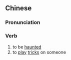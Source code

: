 {{also|闹鬼}}
==Chinese==
{{zh-forms|s=闹鬼}}

===Pronunciation===
{{zh-pron
|m=nàoguǐ
|c=naau6 gwai2
|mn=qz:lāu-kúi/xm,zz:nāu-kúi
|cat=v
}}

===Verb===
{{zh-verb}}

# to be [[haunted]]
# to [[play]] [[trick]]s on someone